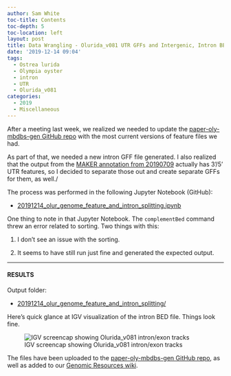 ```yaml
---
author: Sam White
toc-title: Contents
toc-depth: 5
toc-location: left
layout: post
title: Data Wrangling - Olurida_v081 UTR GFFs and Intergenic, Intron BED files
date: '2019-12-14 09:04'
tags:
  - Ostrea lurida
  - Olympia oyster
  - intron
  - UTR
  - Olurida_v081
categories:
  - 2019
  - Miscellaneous
---
```

After a meeting last week, we realized we needed to update the [paper-oly-mbdbs-gen GitHub repo](https://github.com/sr320/paper-oly-mbdbs-gen/tree/master/genome-features) with the most current versions of feature files we had.

As part of that, we needed a new intron GFF file generated. I also realized that the output from the [MAKER annotation from 20190709](https://robertslab.github.io/sams-notebook/posts/2019/2019-07-09-Genome-Annotation---Olurida_v081-with-MAKER-and-Tissue-specific-Transcriptomes-on-Mox/) actually has 3'/5' UTR features, so I decided to separate those out and create separate GFFs for them, as well./

The process was performed in the following Jupyter Notebook (GitHub):

- [20191214_olur_genome_feature_and_intron_splitting.ipynb](https://github.com/RobertsLab/code/blob/master/notebooks/sam/20191214_olur_genome_feature_and_intron_splitting.ipynb)

One thing to note in that Jupyter Notebook. The `complementBed` command threw an error related to sorting. Two things with this:

1. I don't see an issue with the sorting.

2. It seems to have still run just fine and generated the expected output.

---

#### RESULTS

Output folder:

- [20191214_olur_genome_feature_and_intron_splitting/](https://gannet.fish.washington.edu/Atumefaciens/20191214_olur_genome_feature_and_intron_splitting/)


Here's quick glance at IGV visualization of the intron BED file. Things look fine.

![IGV screencap showing Olurida_v081 intron/exon tracks](https://github.com/RobertsLab/sams-notebook/blob/master/images/screencaps/20191214_olur_Olurida_v081_intron_igv.png?raw=true)

The files have been uploaded to the [paper-oly-mbdbs-gen GitHub repo](https://github.com/sr320/paper-oly-mbdbs-gen/tree/master/genome-features), as well as added to our [Genomic Resources wiki](https://github.com/RobertsLab/resources/wiki/Genomic-Resources).
